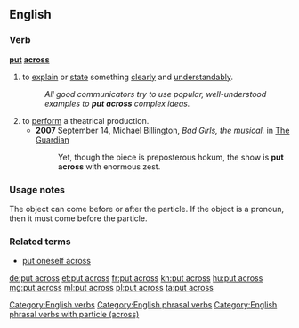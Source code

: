==English==

===Verb===
'''[[put]] [[across]]'''

# to [[explain]] or [[state]] something [[clearly]] and [[understandably]].
#: ''All good communicators try to use popular, well-understood examples to '''put across''' complex ideas.''
# to [[perform]] a theatrical production.
#* '''2007''' September 14, Michael Billington, ''Bad Girls, the musical.'' in [[w:The Guardian|The Guardian]]
#*: Yet, though the piece is preposterous hokum, the show is '''put across''' with enormous zest.

===Usage notes===
The object can come before or after the particle. If the object is a pronoun, then it must come before the
particle.

===Related terms===
* [[put oneself across]]

[[Category:English verbs]]
[[Category:English phrasal verbs]]
[[Category:English phrasal verbs with particle (across)]]

[[de:put across]]
[[et:put across]]
[[fr:put across]]
[[kn:put across]]
[[hu:put across]]
[[mg:put across]]
[[ml:put across]]
[[pl:put across]]
[[ta:put across]]